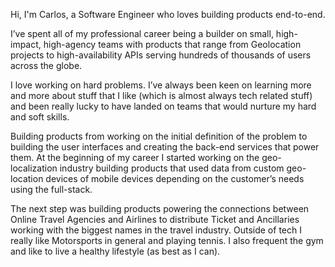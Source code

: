 Hi, I'm Carlos, a Software Engineer who loves building products end-to-end.

I’ve spent all of my professional career being a builder on small,
high-impact, high-agency teams with products that range from
Geolocation projects to high-availability APIs serving hundreds of
thousands of users across the globe.

I love working on hard problems. I’ve always been keen on learning
more and more about stuff that I like (which is almost always tech
related stuff) and been really lucky to have landed on teams that
would nurture my hard and soft skills.

Building products from working on the initial definition of the
problem to building the user interfaces and creating the back-end
services that power them. At the beginning of my career I started
working on the geo-localization industry building products that used
data from custom geo-location devices of mobile devices depending on
the customer’s needs using the full-stack.

The next step was building products powering the connections between
Online Travel Agencies and Airlines to distribute Ticket and
Ancillaries working with the biggest names in the travel industry.
Outside of tech I really like Motorsports in general and playing
tennis. I also frequent the gym and like to live a healthy lifestyle
(as best as I can).
